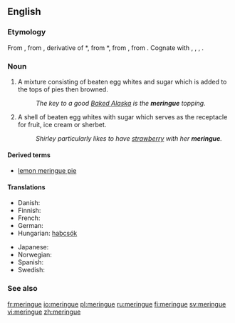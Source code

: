 ==English==

===Etymology===
From {{etyl|fr}} {{term|méringue|lang=fr}}, from {{etyl|dum}} {{term|meringue||light evening meal|lang=dum}}, derivative of {{etyl|dum}} *{{term||meren|to dip or soak bread|lang=dum}}, from {{etyl|odt}} *{{term||meren|lang=odt}}, from {{proto|Germanic|marjanan|to grind, pound|lang=en}}, from {{proto|Indo-European|mer-|to rub, pack|lang=en}}. Cognate with {{etyl|gml|-}} {{term|meren||to dip bread in wine|lang=gml}}, {{etyl|gmh|-}} {{term|meren|lang=gmh}}, {{term|mern||to soak bread in wine or water for dinner|lang=gmh}}, {{etyl|ang|-}} {{term|merian||to purify, cleanse, test|lang=ang}}.

===Noun===
{{en-noun|s|-}}

# A mixture consisting of beaten egg whites and sugar which is added to the tops of pies then browned.
#: ''The key to a good [[Baked Alaska]] is the '''meringue''' topping.''
# A shell of beaten egg whites with sugar which serves as the receptacle for fruit, ice cream or sherbet.
#: ''Shirley particularly likes to have [[strawberry]] with her '''meringue'''.''

====Derived terms====
*[[lemon meringue pie]]

====Translations====
{{trans-top|}}
* Danish: {{t|da|marengs}}
* Finnish: {{t+|fi|marenki}}
* French: {{t+|fr|meringue|f}}
* German: {{t+|de|Baiser|n}}
* Hungarian: [[habcsók]]
{{trans-mid}}
* Japanese: {{t-|ja|メレンゲ|tr=merenge}} 
* Norwegian: {{t|no|marengs}}
* Spanish: {{t+|es|merengue}}
* Swedish: {{t|sv|maräng|c}}
{{trans-bottom}}

===See also===
{{wikipedia}}


[[fr:meringue]]
[[io:meringue]]
[[pl:meringue]]
[[ru:meringue]]
[[fi:meringue]]
[[sv:meringue]]
[[vi:meringue]]
[[zh:meringue]]